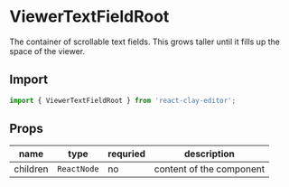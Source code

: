 
<Meta title="API/ViewerTextFieldRoot" />

# ViewerTextFieldRoot

The container of scrollable text fields. This grows taller until it fills up the space of the viewer.


<div style={{ display: 'flex', justifyContent: 'center' }}>
  <ApiExplanation colorized="scrollable-container" />
</div>

## Import

```ts
import { ViewerTextFieldRoot } from 'react-clay-editor';
```

## Props

| name     | type        | requried | description              |
| -------- | ----------- | -------- | ------------------------ |
| children | `ReactNode` | no       | content of the component |
